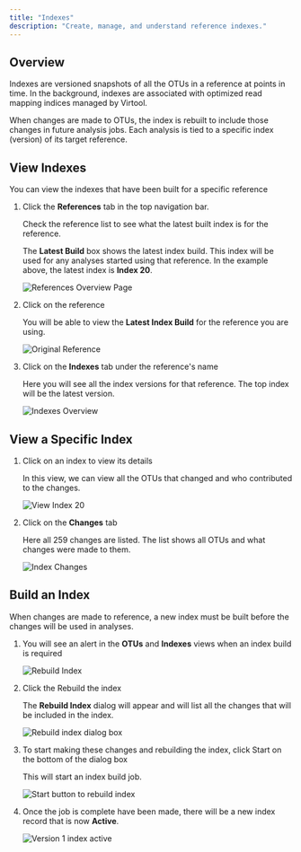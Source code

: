 ```yaml
---
title: "Indexes"
description: "Create, manage, and understand reference indexes."
---
```


## Overview

Indexes are versioned snapshots of all the OTUs in a reference at points in time. In the background, indexes are
associated with optimized read mapping indices managed by Virtool.

When changes are made to OTUs, the index is rebuilt to include those changes in future analysis jobs. Each analysis is
tied to a specific index (version) of its target reference.

## View Indexes

You can view the indexes that have been built for a specific reference

1. Click the **References** tab in the top navigation bar.

   Check the reference list to see what the latest built index is for the reference.

   The **Latest Build** box shows the latest index build. This index will be used for any analyses started using that
   reference. In the example above, the latest index is **Index 20**.

   ![References Overview Page](/images/indexes/reference_list.png)

2. Click on the reference

   You will be able to view the **Latest Index Build** for the reference you are using.

   ![Original Reference](/images/indexes/reference_latest.png)

3. Click on the **Indexes** tab under the reference's name

   Here you will see all the index versions for that reference. The top index will be the latest version.

   ![Indexes Overview](/images/indexes/list.png)

## View a Specific Index

1. Click on an index to view its details

   In this view, we can view all the OTUs that changed and who contributed to the changes.

   ![View Index 20](/images/indexes/detail.png)

2. Click on the **Changes** tab

   Here all 259 changes are listed. The list shows all OTUs and what changes were made to them.

   ![Index Changes](/images/indexes/detail_changes.png)

## Build an Index

When changes are made to reference, a new index must be built before the changes will be
used in analyses.

1. You will see an alert in the **OTUs** and **Indexes** views when an index build is required

   ![Rebuild Index](/images/indexes/rebuild.png)

2. Click the <DummyLink>Rebuild the index</DummyLink>

   The **Rebuild Index** dialog will appear and will list all the changes that will be included in the index.

   ![Rebuild index dialog box](/images/indexes/rebuild_dialog.png)

3. To start making these changes and rebuilding the index, click <DummyButton icon="wrench">Start</DummyButton> on the
   bottom of the dialog box

   This will start an index build job.

   ![Start button to rebuild index](/images/indexes/rebuild_start.png)

4. Once the job is complete have been made, there will be a new index record that is now <Icon name="check" /> **Active**.

   ![Version 1 index active](/images/indexes/rebuild_active.png)
